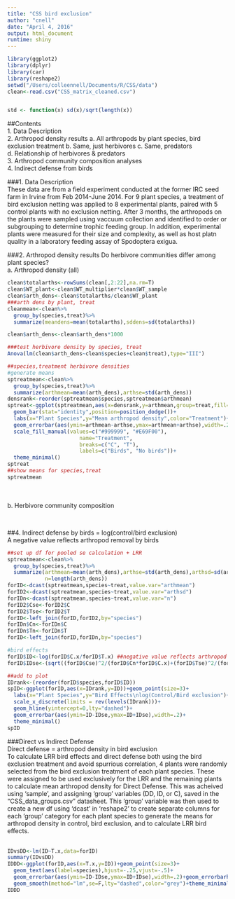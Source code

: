 ```yaml
---
title: "CSS bird exclusion"
author: "cnell"
date: "April 4, 2016"
output: html_document
runtime: shiny
---
```

```r

library(ggplot2)
library(dplyr)
library(car)
library(reshape2)
setwd("/Users/colleennell/Documents/R/CSS/data")
clean<-read.csv("CSS_matrix_cleaned.csv")


std <- function(x) sd(x)/sqrt(length(x))
```
##Contents  
1. Data Description  
2. Arthropod density results
    a. All arthropods by plant species, bird exclusion treatment
    b. Same, just herbivores
    c. Same, predators
    d. Relationship of herbivores & predators  
3. Arthropod community composition analyses  
4. Indirect defense from birds
<br>  

###1. Data Description  
These data are from a field experiment conducted at the former IRC seed farm in Irvine from Feb 2014-June 2014. For 9 plant species, a treatment of bird exclusion netting was applied to 8 experimental plants, paired with 5 control plants with no exclusion netting. After 3 months, the arthropods on the plants were sampled using vaccuum collection and identified to order or subgrouping to determine trophic feeding group. In addition, experimental plants were measured for their size and complexity, as well as host platn quality in a laboratory feeding assay of Spodoptera exigua.   

###2. Arthropod density results
Do herbivore communities differ among plant species?  
a.  Arthropod density (all)

```r
clean$totalarths<-rowSums(clean[,2:22],na.rm=T)
clean$WT_plant<-clean$WT_multiplier*clean$WT_sample
clean$arth_dens<-clean$totalarths/clean$WT_plant
###arth dens by plant, treat
cleanmean<-clean%>%
  group_by(species,treat)%>%
  summarize(meandens=mean(totalarths),sddens=sd(totalarths))

clean$arth_dens<-clean$arth_dens*1000

###test herbivore density by species, treat
Anova(lm(clean$arth_dens~clean$species+clean$treat),type="III")

##species,treatment herbivore densities
#generate means
sptreatmean<-clean%>%
  group_by(species,treat)%>%
  summarize(arthmean=mean(arth_dens),arthse=std(arth_dens))
densrank<-reorder(sptreatmean$species,sptreatmean$arthmean)
sptreat<-ggplot(sptreatmean,aes(x=densrank,y=arthmean,group=treat,fill=treat))+
  geom_bar(stat="identity",position=position_dodge())+
  labs(x="Plant Species",y="Mean arthropod density",color="Treatment")+
  geom_errorbar(aes(ymin=arthmean-arthse,ymax=arthmean+arthse),width=.2,position=position_dodge(.9))+
  scale_fill_manual(values=c("#999999", "#E69F00"), 
                       name="Treatment",
                       breaks=c("C", "T"),
                       labels=c("Birds", "No birds"))+
  theme_minimal()
sptreat
##show means for species,treat
sptreatmean

```
<br>  
b. Herbivore community composition    
<br>  

```r

```
##4. Indirect defense by birds = log(control/bird exclusion)  
A negative value reflects arthropod removal by birds  

```r
##set up df for pooled se calculation + LRR
sptreatmean<-clean%>%
  group_by(species,treat)%>%
  summarize(arthmean=mean(arth_dens),arthse=std(arth_dens),arthsd=sd(arth_dens),
            n=length(arth_dens))
forID<-dcast(sptreatmean,species~treat,value.var="arthmean")
forID2<-dcast(sptreatmean,species~treat,value.var="arthsd")
forIDn<-dcast(sptreatmean,species~treat,value.var="n")
forID2$Cse<-forID2$C
forID2$Tse<-forID2$T
forID<-left_join(forID,forID2,by="species")
forIDn$Cn<-forIDn$C
forIDn$Tn<-forIDn$T
forID<-left_join(forID,forIDn,by="species")

#bird effects
forID$ID<-log(forID$C.x/forID$T.x) ##negative value reflects arthropod removal by birds
forID$IDse<-(sqrt((forID$Cse)^2/(forID$Cn*forID$C.x)+(forID$Tse)^2/(forID$Tn*forID$T.x)))/(forID$Cn+forID$Tn)

##add to plot
IDrank<-(reorder(forID$species,forID$ID))
spID<-ggplot(forID,aes(x=IDrank,y=ID))+geom_point(size=3)+
  labs(x="Plant Species",y="Bird Effects\nlog(Control/Bird exclusion")+
  scale_x_discrete(limits = rev(levels(IDrank)))+
  geom_hline(yintercept=0,lty="dashed")+
  geom_errorbar(aes(ymin=ID-IDse,ymax=ID+IDse),width=.2)+
  theme_minimal()
spID
```
###Direct vs Indirect Defense  
Direct defense = arthropod density in bird exclusion   
To calculate LRR bird effects and direct defense both using the bird exclusion treatment and avoid spurrious correlation, 4 plants were randomly selected from the bird exclusion treatment of each plant species. These were assigned to be used exclusively for the LRR and the remaining plants to calculate mean arthropod density for Direct Defense. This was acheived using 'sample', and assigning 'group' variables (DD, ID, or C), saved in the "CSS_data_groups.csv" datasheet. This 'group' variable was then used to create a new df using 'dcast' in 'reshape2' to create separate columns for each 'group' category for each plant species to generate the means for arthropod density in control, bird exclusion, and to calculate LRR bird effects.  
<br>  

```r
IDvsDD<-lm(ID~T.x,data=forID)
summary(IDvsDD)
IDDD<-ggplot(forID,aes(x=T.x,y=ID))+geom_point(size=3)+
  geom_text(aes(label=species),hjust=-.25,vjust=-.5)+
  geom_errorbar(aes(ymin=ID-IDse,ymax=ID+IDse),width=.2)+geom_errorbarh(aes(xmin=T.x-Tse,xmax=T.x+Tse))+
  geom_smooth(method="lm",se=F,lty="dashed",color="grey")+theme_minimal()
IDDD

```

